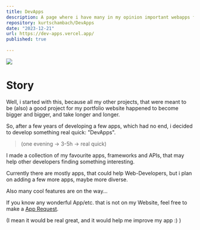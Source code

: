```yaml
---
title: DevApps
description: A page where i have many in my opinion important webapps for a dev
repository: kurtschambach/DevApps
date: "2023-12-21"
url: https://dev-apps.vercel.app/
published: true
  
---
```



![](/dev-apps-github.png)


# Story

Well, i started with this, because all my other projects, 
that were meant to be (also) a good project for my portfolio website
happened to become bigger and bigger, and take longer and longer.

So, after a few years of developing a few apps, which had no end,
i decided to develop something real quick: "DevApps".
>(one evening -> 3-5h -> real quick)

I made a collection of my favourite apps, frameworks and APIs,
that may help other developers finding something interesting.

Currently there are mostly apps, that could help Web-Developers,
but i plan on adding a few more apps, maybe more diverse.

Also many cool features are on the way... 

If you know any wonderful App/etc. that is not on my Website, 
feel free to make a [App Request](https://github.com/kurtschambach/DevApps/issues/new?assignees=kurtschambach&labels=app-request&projects=&template=app_request.yaml&title=APP+REQUEST%3A+).

(I mean it would be real great, and it would help me improve my app :) )